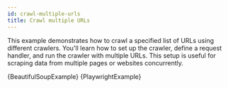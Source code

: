 ```yaml
---
id: crawl-multiple-urls
title: Crawl multiple URLs
---
```




This example demonstrates how to crawl a specified list of URLs using different crawlers. You'll learn how to set up the crawler, define a request handler, and run the crawler with multiple URLs. This setup is useful for scraping data from multiple pages or websites concurrently.

<Tabs groupId="main">
    <TabItem value="BeautifulSoupCrawler" label="BeautifulSoupCrawler">
        <RunnableCodeBlock className="language-python" language="python">
            {BeautifulSoupExample}
        </RunnableCodeBlock>
    </TabItem>
    <TabItem value="PlaywrightCrawler" label="PlaywrightCrawler">
        <RunnableCodeBlock className="language-python" language="python">
            {PlaywrightExample}
        </RunnableCodeBlock>
    </TabItem>
</Tabs>
